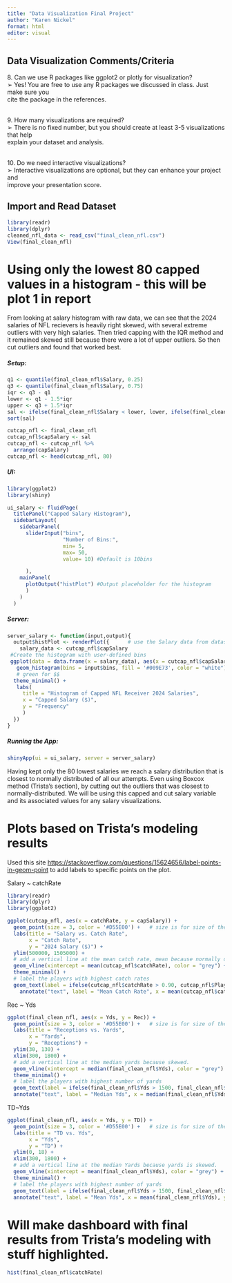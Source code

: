 ```yaml
---
title: "Data Visualization Final Project"
author: "Karen Nickel"
format: html
editor: visual
---
```


## Data Visualization Comments/Criteria

8\. Can we use R packages like ggplot2 or plotly for visualization?\
➢ Yes! You are free to use any R packages we discussed in class. Just make sure you\
cite the package in the references.

\
9. How many visualizations are required?\
➢ There is no fixed number, but you should create at least 3-5 visualizations that help\
explain your dataset and analysis.

\
10. Do we need interactive visualizations?\
➢ Interactive visualizations are optional, but they can enhance your project and\
improve your presentation score.

## Import and Read Dataset

```r
library(readr)
library(dplyr)
cleaned_nfl_data <- read_csv("final_clean_nfl.csv")
View(final_clean_nfl)
```

# Using only the lowest 80 capped values in a histogram - this will be plot 1 in report

From looking at salary histogram with raw data, we can see that the 2024 salaries of NFL recievers is heavily right skewed, with several extreme outliers with very high salaries. Then tried capping with the IQR method and it remained skewed still because there were a lot of upper outliers. So then cut outliers and found that worked best.

##### Setup:

```r
q1 <- quantile(final_clean_nfl$Salary, 0.25) 
q3 <- quantile(final_clean_nfl$Salary, 0.75) 
iqr <- q3 - q1 
lower <- q1 - 1.5*iqr 
upper <- q3 + 1.5*iqr   
sal <- ifelse(final_clean_nfl$Salary < lower, lower, ifelse(final_clean_nfl$Salary > upper, upper, final_clean_nfl$Salary))
sort(sal)

cutcap_nfl <- final_clean_nfl
cutcap_nfl$capSalary <- sal
cutcap_nfl <- cutcap_nfl %>%
  arrange(capSalary)
cutcap_nfl <- head(cutcap_nfl, 80)
```

##### UI:

```r
library(ggplot2)
library(shiny)

ui_salary <- fluidPage(
  titlePanel("Capped Salary Histogram"),
  sidebarLayout(
    sidebarPanel(
      sliderInput("bins",
                  "Number of Bins:",
                  min= 5,
                  max= 50,
                  value= 10) #Default is 10bins

      ),
    mainPanel(
      plotOutput("histPlot") #Output placeholder for the histogram
      ) 
    )
  )
```

##### Server:

```r
server_salary <- function(input,output){
  output$histPlot <- renderPlot({      # use the Salary data from dataset
    salary_data <- cutcap_nfl$capSalary
 #Create the histogram with user-defined bins
 ggplot(data = data.frame(x = salary_data), aes(x = cutcap_nfl$capSalary)) +
   geom_histogram(bins = input$bins, fill = '#009E73', color = "white") + 
   # green for $$
  theme_minimal() +
   labs(
     title = "Histogram of Capped NFL Receiver 2024 Salaries",
     x = "Capped Salary ($)",
     y = "Frequency"
     )
  })
}
```

##### Running the App:

```r
shinyApp(ui = ui_salary, server = server_salary)
```

Having kept only the 80 lowest salaries we reach a salary distribution that is closest to normally distributed of all our attempts. Even using Boxcox method (Trista's section), by cutting out the outliers that was closest to normally-distributed. We will be using this capped and cut salary variable and its associated values for any salary visualizations.

# Plots based on Trista's modeling results

Used this site <https://stackoverflow.com/questions/15624656/label-points-in-geom-point> to add labels to specific points on the plot.

Salary \~ catchRate

```r
library(readr)
library(dplyr)
library(ggplot2)
```

```r
ggplot(cutcap_nfl, aes(x = catchRate, y = capSalary)) +
  geom_point(size = 3, color = '#D55E00') +   # size is for size of the points    
  labs(title = "Salary vs. Catch Rate",
       x = "Catch Rate",
       y = "2024 Salary ($)") +
  ylim(500000, 1505000) + 
  # add a vertical line at the mean catch rate, mean because normally distributed catch rate
  geom_vline(xintercept = mean(cutcap_nfl$catchRate), color = "grey") +
  theme_minimal() +
  # label the players with highest catch rates
  geom_text(label = ifelse(cutcap_nfl$catchRate > 0.90, cutcap_nfl$Player, ''), hjust = 0.7, vjust = -1) +
    annotate("text", label = "Mean Catch Rate", x = mean(cutcap_nfl$catchRate), y = 1500000, color = "grey")
```

Rec \~ Yds

```r
ggplot(final_clean_nfl, aes(x = Yds, y = Rec)) +
  geom_point(size = 3, color = '#D55E00') +   # size is for size of the points
  labs(title = "Receptions vs. Yards",
       x = "Yards",
       y = "Receptions") +
  ylim(30, 130) +
  xlim(300, 1800) +
  # add a vertical line at the median yards because skewed. 
  geom_vline(xintercept = median(final_clean_nfl$Yds), color = "grey") +
  theme_minimal() +
  # label the players with highest number of yards
  geom_text(label = ifelse(final_clean_nfl$Yds > 1500, final_clean_nfl$Player, ''), hjust = 0.7, vjust = -1) +
  annotate("text", label = "Median Yds", x = median(final_clean_nfl$Yds), y = 120, color = "grey") 
```

TD\~Yds

```r
ggplot(final_clean_nfl, aes(x = Yds, y = TD)) +
  geom_point(size = 3, color = '#D55E00') +   # size is for size of the points
  labs(title = "TD vs. Yds",
       x = "Yds",
       y = "TD") +
  ylim(0, 18) +
  xlim(300, 1800) +
  # add a vertical line at the median Yards because yards is skewed. 
  geom_vline(xintercept = mean(final_clean_nfl$Yds), color = "grey") +
  theme_minimal() +
  # label the players with highest number of yards
  geom_text(label = ifelse(final_clean_nfl$Yds > 1500, final_clean_nfl$Player, ''), hjust = 0.7, vjust = -1) +
  annotate("text", label = "Mean Yds", x = mean(final_clean_nfl$Yds), y = 17, color = "grey")
```

# Will make dashboard with final results from Trista's modeling with stuff highlighted. 

```r
hist(final_clean_nfl$catchRate)
```
